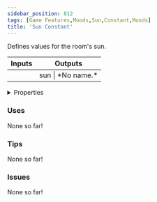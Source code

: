 ```yaml
---
sidebar_position: 812
tags: [Game Features,Moods,Sun,Constant,Moods]
title: 'Sun Constant'
---
```


Defines values for the room's sun.



<IChip uuid="26062297-4aab-4fd4-bfb8-95fbf64f6bb7"/>

<table><thead><tr><th>Inputs</th><th>Outputs</th></tr></thead><tbody><tr><td /><td>sun | *No name.*</td></tr></tbody></table>

<details>
  <summary>Properties</summary>
  <div>
    <div>
    <table>
      <tbody>
        <tr>
          <td>Is beta required?</td>
          <td>No</td>
        </tr>
        <tr>
          <td>Is chip a trolling risk?</td>
          <td>No</td>
        </tr>
        <tr>
          <td>Is chip a role assignment risk?</td>
          <td>No</td>
        </tr>
        <tr>
          <td>Chip UUID</td>
          <td>26062297-4aab-4fd4-bfb8-95fbf64f6bb7</td>
        </tr>
        <tr>
          <td>Room availability</td>
          <td>Available everywhere</td>
        </tr>
      </tbody>
    </table>
    </div>
  </div>
</details>

### Uses

None so far!

### Tips

None so far!

### Issues

None so far!